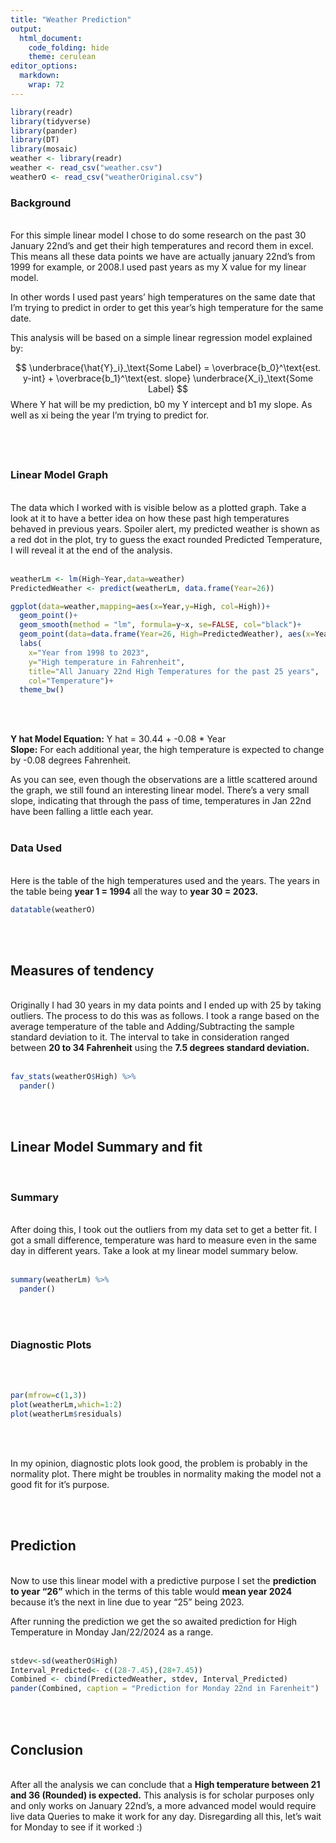 ```yaml
---
title: "Weather Prediction"
output: 
  html_document:
    code_folding: hide
    theme: cerulean
editor_options: 
  markdown: 
    wrap: 72
---
```


```r
library(readr)
library(tidyverse)
library(pander)
library(DT)
library(mosaic)
weather <- library(readr)
weather <- read_csv("weather.csv")
weatherO <- read_csv("weatherOriginal.csv")


```

### Background

<br> 
For this simple linear model I chose to do some research on the
past 30 January 22nd's and get their high temperatures and record them
in excel. This means all these data points we have are actually january
22nd's from 1999 for example, or 2008.I used past years as my X value
for my linear model.

In other words I used past years' high temperatures on the same date
that I'm trying to predict in order to get this year's high temperature
for the same date.

This analysis will be based on a simple linear regression model
explained by:

$$
  \underbrace{\hat{Y}_i}_\text{Some Label} = \overbrace{b_0}^\text{est. y-int} + \overbrace{b_1}^\text{est. slope} \underbrace{X_i}_\text{Some Label}
$$ Where Y hat will be my prediction, b0 my Y intercept and b1 my slope.
As well as xi being the year I'm trying to predict for.

<br> <br>

##  {.tabset}

### Linear Model Graph

<br> 
The data which I worked with is visible below as a plotted graph.
Take a look at it to have a better idea on how these past high
temperatures behaved in previous years. Spoiler alert, my predicted
weather is shown as a red dot in the plot, try to guess the exact
rounded Predicted Temperature, I will reveal it at the end of the
analysis. 
<br> <br>

```r
weatherLm <- lm(High~Year,data=weather)
PredictedWeather <- predict(weatherLm, data.frame(Year=26))

ggplot(data=weather,mapping=aes(x=Year,y=High, col=High))+
  geom_point()+
  geom_smooth(method = "lm", formula=y~x, se=FALSE, col="black")+
  geom_point(data=data.frame(Year=26, High=PredictedWeather), aes(x=Year, y=High), color="red", size=3) +
  labs(
    x="Year from 1998 to 2023",
    y="High temperature in Fahrenheit",
    title="All January 22nd High Temperatures for the past 25 years",
    col="Temperature")+
  theme_bw()
```

<br> <br>

**Y hat Model Equation:** Y hat = 30.44 + -0.08 \* Year <br> **Slope:**
For each additional year, the high temperature is expected to change by
-0.08 degrees Fahrenheit.

As you can see, even though the observations are a little scattered
around the graph, we still found an interesting linear model. There's a
very small slope, indicating that through the pass of time, temperatures
in Jan 22nd have been falling a little each year. 
<br> <br>

### Data Used

<br> 
Here is the table of the high temperatures used and the years. The
years in the table being **year 1 = 1994** all the way to **year 30 =
2023.** 
<br>

```r
datatable(weatherO)
```

<br> <br>

## Measures of tendency

<br> Originally I had 30 years in my data points and I ended up with 25
by taking outliers. The process to do this was as follows. I took a
range based on the average temperature of the table and
Adding/Subtracting the sample standard deviation to it. The interval to
take in consideration ranged between **20 to 34 Fahrenheit** using the
**7.5 degrees standard deviation.**
<br> <br>

```r
fav_stats(weatherO$High) %>% 
  pander()
```

<br> <br>

## Linear Model Summary and fit {.tabset}

<br>

### Summary

<br> 
After doing this, I took out the outliers from my data set to
get a better fit. I got a small difference, temperature was hard to
measure even in the same day in different years. Take a look at my
linear model summary below. <br> <br>

```r
summary(weatherLm) %>% 
  pander()

```

<br> <br>

### Diagnostic Plots

<br> <br>

```r
par(mfrow=c(1,3))
plot(weatherLm,which=1:2)
plot(weatherLm$residuals)
```

<br> <br>

In my opinion, diagnostic plots look good, the problem is probably in
the normality plot. There might be troubles in normality making the
model not a good fit for it's purpose.

<br> <br>

## Prediction

<br> 
Now to use this linear model with a predictive purpose I set the
**prediction to year "26"** which in the terms of this table would
**mean year 2024** because it's the next in line due to year "25" being
2023.

After running the prediction we get the so awaited prediction for High
Temperature in Monday Jan/22/2024 as a range. 
<br> <br>

```r
stdev<-sd(weatherO$High)
Interval_Predicted<- c((28-7.45),(28+7.45))
Combined <- cbind(PredictedWeather, stdev, Interval_Predicted)
pander(Combined, caption = "Prediction for Monday 22nd in Farenheit")
```

<br> <br>

## Conclusion

<br> After all the analysis we can conclude that a **High temperature
between 21 and 36 (Rounded) is expected.** This analysis is for scholar
purposes only and only works on January 22nd's, a more advanced model
would require live data Queries to make it work for any day.
Disregarding all this, let's wait for Monday to see if it worked :)

<br> <br>
